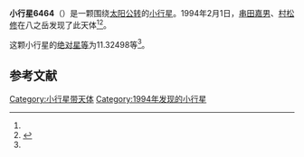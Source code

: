 {{Infobox planet
| bgcolour = #FFFFC0
| name = 6464 Kaburaki
| symbol = 
| image = 
| caption = 
| discovery = yes
| discovery_ref = 
| discoverer = [[串田嘉男|串田嘉男]]、[[村松修|村松修]]
| discovery_site = [[八之岳|八之岳]] 
| discovered = 1994年2月1日
| designations = yes
| mp_name = 
| named_after = 
| alt_names = 1994 CK/ 1952 BY / 1980 NJ / 1991 PC14 / 1992 UQ9
| mp_category = [[主带小行星|主带小行星]]
| orbit_ref = <ref name="a">[http://ssd.jpl.nasa.gov/sbdb.cgi?sstr=6464 6464 Kaburaki] {{Wayback|url=http://ssd.jpl.nasa.gov/sbdb.cgi?sstr=6464 |date=20140823183140 }}，小行星數據庫瀏覽器（JPL Small-Body Database Browser）－[[美国国家航空航天局|美国国家航空航天局]]喷气推进实验室</ref>
| epoch = 2456400.5 (2013年4月18日更新)
| aphelion = {{convert|3.1798351|AU|km|3|abbr=on|lk=out}}
| perihelion = {{convert|2.8278917|AU|km|3|abbr=on}}
| semimajor = {{convert|3.0038634|AU|km|3|abbr=on}}
| eccentricity = 0.0585818
| period = 1901.597907 [[日|日]]<br />5.21[[儒略年|儒略年]]
| avg_speed = 
| inclination = 11.66002
| asc_node = 108.57099
| mean_anomaly = 
| arg_peri = 11.32498
| satellites = 
| physical_characteristics = yes
| dimensions = 
| mass = 
| density = 
| surface_grav = 
| escape_velocity = 
| sidereal_day = 
| axial_tilt = 
| pole_ecliptic_lat = 
| pole_ecliptic_lon = 
| albedo = 
| temperatures= 
| temp_name1 = 
| mean_temp_1 = 
| max_temp_1 = 
| temp_name2 = 
| max_temp_2 = 
| spectral_type = 
| abs_magnitude = 11.32498
}}

'''小行星6464'''（{{lang-en|6464 Kaburaki}}）是一颗围绕[[太阳|太阳]][[公转|公转]]的[[小行星|小行星]]。1994年2月1日，[[串田嘉男|串田嘉男]]、[[村松修|村松修]]在八之岳发现了此天体<ref name="a" /><ref>{{cite news|title=小行星列表|url=http://cfa-www.harvard.edu/iau/lists/NumberedMPs.txt|accessdate=2013-07-08|newspaper=哈佛大学|archive-date=2008-05-17|archive-url=https://web.archive.org/web/20080517010638/http://cfa-www.harvard.edu/iau/lists/NumberedMPs.txt|dead-url=no}}</ref>。

这颗小行星的[[绝对星等|绝对星等]]为11.32498等<ref name="a" />。

==参考文献==
{{reflist}}
{{Minor Planet Number|[[小行星6463|小行星6463]]|[[小行星6465|小行星6465]]}}

{{小天体}}

[[Category:小行星带天体|Category:小行星带天体]]
[[Category:1994年发现的小行星|Category:1994年发现的小行星]]

{{asteroid-stub}}